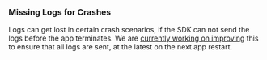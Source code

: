 ### Missing Logs for Crashes

Logs can get lost in certain crash scenarios, if the SDK can not send the logs before the app terminates. We are [currently working on improving](https://github.com/getsentry/sentry-dart/issues/3227) this to ensure that all logs are sent, at the latest on the next app restart.
